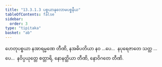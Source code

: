 ```yaml
---
title: "13.3.1.3 ပစ္စယာနုလောမပစ္စနီယ"
tableOfContents: false
sidebar:
  order: 3
type: "tipitaka"
basket: "ab"
---
```



<DynamicBreadcrumb />

<Division number="55">

<Paragraph number="4186">
ဟေတုပစ္စယာ နအာရမ္မဏေ တီဏိ, နအဓိပတိယာ နဝ …ပေ…  နပုရေဇာတေ သတ္တ …ပေ…  နဝိပ္ပယုတ္တေ စတ္တာရိ, နောနတ္ထိယာ တီဏိ, နောဝိဂတေ တီဏိ.
</Paragraph>
</Division>